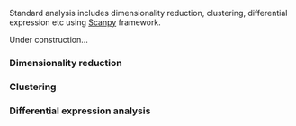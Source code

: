 
[//]: # (Standard downstream analysis of metacells using Py (Scanpy))

Standard analysis includes dimensionality reduction, clustering, differential expression etc using [Scanpy](https://scanpy-tutorials.readthedocs.io/en/latest/#) framework.

Under construction...

### Dimensionality reduction 

### Clustering 

### Differential expression analysis 

